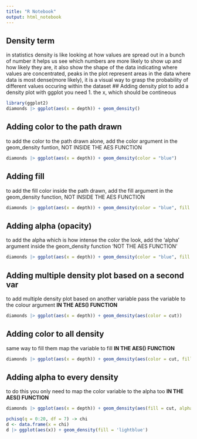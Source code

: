```yaml
---
title: "R Notebook"
output: html_notebook
---
```

## Density term
in statistics density is like looking at how values are spread out in a bunch of number it helps us see which numbers are more likely to show up and how likely they are, it also show the shape of the data indicating where values are concentrated, peaks in the plot represent areas in the data where data is most dense(more likely), it is a visual way to grasp the probability of different values occuring within the dataset
## Adding density plot
to add a density plot with ggplot you need
1. the x, which should be contineous

```r
library(ggplot2)
diamonds |> ggplot(aes(x = depth)) + geom_density()
```
## Adding color to the path drawn
to add the color to the path drawn alone, add the color argument in the geom_density funtion, NOT INSIDE THE AES FUNCTION
```r
diamonds |> ggplot(aes(x = depth)) + geom_density(color = "blue")
```
## Adding fill
to add the fill color inside the path drawn, add the fill argument in the geom_density function, NOT INSIDE THE AES FUNCTION
```r
diamonds |> ggplot(aes(x = depth)) + geom_density(color = "blue", fill = "lightblue")
```
## Adding alpha (opacity)
to add the alpha which is how intense the color the look, add the 'alpha' argument inside the geom_density function 'NOT THE AES FUNCTION'
```r
diamonds |> ggplot(aes(x = depth)) + geom_density(color = "blue", fill = "darkgreen", alpha = .2)
```
## Adding multiple density plot based on a second var
to add multiple density plot based on another variable pass the variable to the colour argument **IN THE AES() FUNCTION**
```r
diamonds |> ggplot(aes(x = depth)) + geom_density(aes(color = cut))
```
## Adding color to all density
same way to fill them map the variable to fill **IN THE AES() FUNCTION**

```r
diamonds |> ggplot(aes(x = depth)) + geom_density(aes(color = cut, fill = cut))
```
## Adding alpha to every density
to do this you only need to map the color variable to the alpha too **IN THE AES() FUNCTION**
```r
diamonds |> ggplot(aes(x = depth)) + geom_density(aes(fill = cut, alpha = cut)) + coord_cartesian(xlim = c(60, 65), ylim = c(0,.7)) + theme_void()
```
```r
pchisq(q = 0:20, df = 7) -> chi
d <- data.frame(x = chi)
d |> ggplot(aes(x)) + geom_density(fill = 'lightblue')
```





